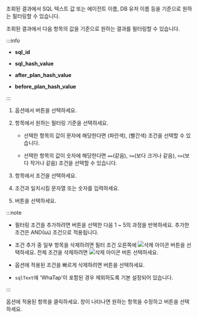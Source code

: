 <Title level={props.level} hashid="filtering">조회 결과 필터링하기</Title>

<Title level={props.level + 1}>필터 조건 추가하기</Title>

<InDoc pages="stat">

조회된 결과에서 SQL 텍스트 값 또는 에이전트 이름, DB 유저 이름 등을 기준으로 원하는 필터링할 수 있습니다.

</InDoc>

<InDoc pages="analysis-sql">

조회된 결과에서 다음 항목의 값을 기준으로 원하는 결과를 필터링할 수 있습니다.

:::info

* **sql_id** 

* **sql_hash_value**

* **after_plan_hash_value**

* **before_plan_hash_value**

:::

</InDoc>

1. <Cmdname sid="filter" className="uitext" /> 옵션에서 <LinkImage img="ico-add.svg" className="ico" /> 버튼을 선택하세요.

    <InDoc pages="analysis-sql,job-info,backup-recovery-history,procedure-stat"><ImgLang img='db-analysis-sql-plan-change-filter-01.png' desc='조건 추가하기' /></InDoc>

1. <Cmdname sid="TTL06740" className="uitext" /> 항목에서 원하는 필터링 기준을 선택하세요.

    * 선택한 항목의 값이 문자에 해당한다면 <Cmdname sid="includes" className="uitext" />(파란색), <Cmdname sid="excludes" className="uitext" />(빨간색) 조건을 선택할 수 있습니다.

      <InDoc pages="stat,top-sql"><ImgLang img="db-sql-filter-condition-color.png" desc="example" multi /></InDoc>

      <InDoc pages="analysis-sql"><ImgLang img="db-sql-analysis-filter-condition-color.png" desc="example" multi /></InDoc>

    * 선택한 항목의 값이 숫자에 해당한다면 `==`(같음), `>=`(보다 크거나 같음), `<=`(보다 작거나 같음) 조건을 선택할 수 있습니다.

1. <Cmdname sid="condition" className="uitext" /> 항목에서 조건을 선택하세요. 

1. 조건과 일치시킬 문자열 또는 숫자를 입력하세요.

1. <Cmdname sid="apply" className="uitext" /> 버튼을 선택하세요.

:::note

* 필터링 조건을 추가하려면 <Cmdname sid="bsm_button_add" className="uitext" /> 버튼을 선택한 다음 1 ~ 5의 과정을 반복하세요. 추가한 조건은 AND(`&&`) 조건으로 적용됩니다.

* 조건 추가 중 일부 항목을 삭제하려면 필터 조건 오른쪽에 ![삭제 아이콘](/img/ico-trash.svg) 버튼을 선택하세요. 전체 조건을 삭제하려면 ![삭제 아이콘](/img/ico-trash.svg) <Cmdname sid="BTN06616" className="uitext" /> 버튼 선택하세요.

* <Cmdname sid="filter" className="uitext" /> 옵션에 적용된 조건을 빠르게 삭제하려면 <LinkImage img="ico-close.svg" className="ico" /> 버튼을 선택하세요.

<InDoc pages="stat,top-sql">

* `sqlText`에 'WhaTap'이 포함된 경우 제외하도록 기본 설정되어 있습니다.

  <ImgLang img='db-sql-filter-default.png' desc='WhaTap' />

</InDoc>

:::

<Title level={props.level + 1}>필터 조건 수정하기</Title>

<InDoc pages="analysis-sql,job-info,backup-recovery-history,procedure-stat"><ImgLang img='db-sql-analysis-filter-modify.png' desc='필터 수정하기' /></InDoc>

<Cmdname sid="filter" className="uitext" /> 옵션에 적용된 항목을 클릭하세요. <Cmdname sid="TTL06737" className="uitext" /> 창이 나타나면 원하는 항목을 수정하고 <Cmdname sid="apply" className="uitext" /> 버튼을 선택하세요.